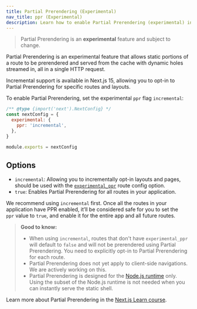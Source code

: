 ```yaml
---
title: Partial Prerendering (Experimental)
nav_title: ppr (Experimental)
description: Learn how to enable Partial Prerendering (experimental) in Next.js 14.
---
```


> Partial Prerendering is an **experimental** feature and subject to change.

Partial Prerendering is an experimental feature that allows static portions of a route to be prerendered and served from the cache with dynamic holes streamed in, all in a single HTTP request.

Incremental support is available in Next.js 15, allowing you to opt-in to Partial Prerendering for specific routes and layouts.

To enable Partial Prerendering, set the experimental `ppr` flag `incremental`:

```js filename="next.config.js"
/** @type {import('next').NextConfig} */
const nextConfig = {
  experimental: {
    ppr: 'incremental',
  },
}

module.exports = nextConfig
```

## Options

- `incremental`: Allowing you to incrementally opt-in layouts and pages, should be used with the [`experimental_ppr`](/docs/app/api-reference/file-conventions/route-segment-config#experimental_ppr) route config option.
- `true`: Enables Partial Prerendering for all routes in your application.

We recommend using `incremental` first. Once all the routes in your application have PPR enabled, it’ll be considered safe for you to set the `ppr` value to `true`, and enable it for the entire app and all future routes.

> **Good to know:**
>
> - When using `incremental`, routes that don't have `experimental_ppr` will default to `false` and will not be prerendered using Partial Prerendering. You need to explicitly opt-in to Partial Prerendering for each route.
> - Partial Prerendering does not yet apply to client-side navigations. We are actively working on this.
> - Partial Prerendering is designed for the [Node.js runtime](/docs/app/building-your-application/rendering/edge-and-nodejs-runtimes) only. Using the subset of the Node.js runtime is not needed when you can instantly serve the static shell.

Learn more about Partial Prerendering in the [Next.js Learn course](/learn/dashboard-app/partial-prerendering).
